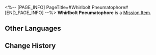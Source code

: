 <%-- [PAGE_INFO]
PageTitle=#Whirlbolt Pneumatophore#
[END_PAGE_INFO] --%>
{{Item Infobox
|id          = 140293
|image       = Item Whirlbolt Pneumatophore.png{{subst:void|<!--$UPLOAD:<<SpriteOutput/ItemFigures/140293.png>-<Item Whirlbolt Pneumatophore.png>-<Item Icons>>-->}}
|type        = Mission Item
|invCategory = Missions
|rarity      = 3
|effect      = 
|description = The miracle medicine Mr. Xiyan made up in the story. He claims these medicines have parallels in real life, but you're not silly enough to believe in that.
}}
{{Description|''"There is no wind, yet the aerial roots wave in the wind. The air is cleaved apart and lightning sparks following the curvature of their movements. That is the most precious medicine in all the Alchemy Commission &mdash; the Whirlbolt Pneumatophore!" ''}}
'''Whirlbolt Pneumatophore''' is a [[Mission Item]].

==Other Languages==
{{Other Languages
|en   = Whirlbolt Pneumatophore
|zhs  = 风雷天根
|zht  = 風雷天根
|ja   = 風雷の天根
|ko   = 풍뢰천근
|es   = Raíz del aerorrayo
|fr   = Pneumatophore d'orage
|ru   = Корень гроз
|th   = รากวายุฟ้าคะนอง
|vi   = Gốc Rễ Phong Lôi
|de   = Wurzel des Sturmes und Blitzes
|id   = Akar Badai Menggelegar
|pt   = Pneumatóforo de Vendaval e Raio
}}

==Change History==
{{Change History|1.2}}